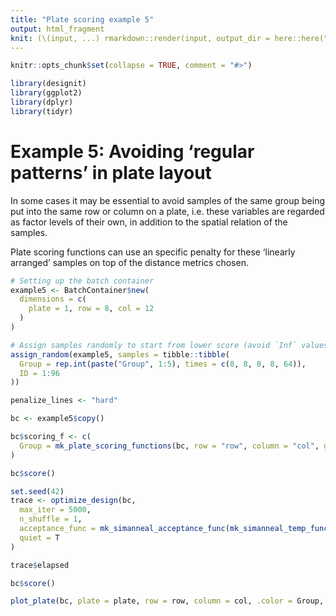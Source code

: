 ```yaml
---
title: "Plate scoring example 5"
output: html_fragment
knit: (\(input, ...) rmarkdown::render(input, output_dir = here::here("vignettes/cached")))
---  
```


```r
knitr::opts_chunk$set(collapse = TRUE, comment = "#>")
```

```r
library(designit)
library(ggplot2)
library(dplyr)
library(tidyr)
```

# Example 5: Avoiding 'regular patterns' in plate layout

In some cases it may be essential to avoid samples of the same group being put
into the same row or column on a plate, i.e. these variables are regarded as
factor levels of their own, in addition to the spatial relation of the samples.

Plate scoring functions can use an specific penalty for these
'linearly arranged' samples on top of the distance metrics chosen. 

```r
# Setting up the batch container
example5 <- BatchContainer$new(
  dimensions = c(
    plate = 1, row = 8, col = 12
  )
)

# Assign samples randomly to start from lower score (avoid `Inf` values when doing the 'hard' penalization)
assign_random(example5, samples = tibble::tibble(
  Group = rep.int(paste("Group", 1:5), times = c(8, 8, 8, 8, 64)),
  ID = 1:96
))

penalize_lines <- "hard"

bc <- example5$copy()

bc$scoring_f <- c(
  Group = mk_plate_scoring_functions(bc, row = "row", column = "col", group = "Group", p = 2, penalize_lines = penalize_lines)
)

bc$score()
```

```r
set.seed(42)
trace <- optimize_design(bc,
  max_iter = 5000,
  n_shuffle = 1,
  acceptance_func = mk_simanneal_acceptance_func(mk_simanneal_temp_func(T0 = 500, alpha = 0.1)),
  quiet = T
)
```

```r
trace$elapsed

bc$score()

plot_plate(bc, plate = plate, row = row, column = col, .color = Group, title = stringr::str_c("Line penalization: ", penalize_lines))
```
